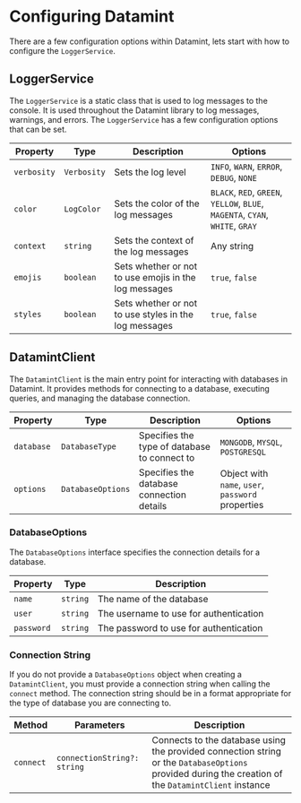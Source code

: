 # Configuring Datamint

There are a few configuration options within Datamint, lets start with how to configure the `LoggerService`.

## LoggerService

The `LoggerService` is a static class that is used to log messages to the console. It is used throughout the Datamint library to log messages, warnings, and errors. The `LoggerService` has a few configuration options that can be set.

| Property | Type | Description | Options |
| -------- | ---- | ----------- | ------- |
| `verbosity` | `Verbosity` | Sets the log level | `INFO`, `WARN`, `ERROR`, `DEBUG`, `NONE` |
| `color` | `LogColor` | Sets the color of the log messages | `BLACK`, `RED`, `GREEN`, `YELLOW`, `BLUE`, `MAGENTA`, `CYAN`, `WHITE`, `GRAY` |
| `context` | `string` | Sets the context of the log messages | Any string |
| `emojis` | `boolean` | Sets whether or not to use emojis in the log messages | `true`, `false` |
| `styles` | `boolean` | Sets whether or not to use styles in the log messages | `true`, `false` |

## DatamintClient

The `DatamintClient` is the main entry point for interacting with databases in Datamint. It provides methods for connecting to a database, executing queries, and managing the database connection.

| Property | Type | Description | Options |
| -------- | ---- | ----------- | ------- |
| `database` | `DatabaseType` | Specifies the type of database to connect to | `MONGODB`, `MYSQL`, `POSTGRESQL` |
| `options` | `DatabaseOptions` | Specifies the database connection details | Object with `name`, `user`, `password` properties |

### DatabaseOptions

The `DatabaseOptions` interface specifies the connection details for a database.

| Property | Type | Description |
| -------- | ---- | ----------- |
| `name` | `string` | The name of the database |
| `user` | `string` | The username to use for authentication |
| `password` | `string` | The password to use for authentication |

### Connection String

If you do not provide a `DatabaseOptions` object when creating a `DatamintClient`, you must provide a connection string when calling the `connect` method. The connection string should be in a format appropriate for the type of database you are connecting to.

| Method | Parameters | Description |
| ------ | ---------- | ----------- |
| `connect` | `connectionString?: string` | Connects to the database using the provided connection string or the `DatabaseOptions` provided during the creation of the `DatamintClient` instance |